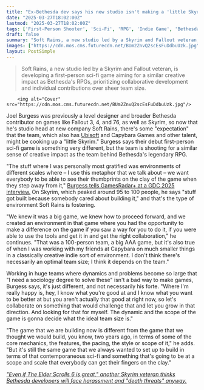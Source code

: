 ```yaml
---
title: "Ex-Bethesda dev says his new studio isn't making a 'little Skyrim,' but does channel a key part of the iconic RPG: 'Stuff got built because somebody cared about building it'"
date: "2025-03-27T18:02:00Z"
lastmod: "2025-03-27T18:02:00Z"
tags: ['First-Person Shooter', 'Sci-Fi', 'RPG', 'Indie Game', 'Bethesda', 'Ubisoft', 'Capybara Games', 'Skyrim', 'Fallout']
draft: false
summary: "Soft Rains, a new studio led by a Skyrim and Fallout veteran, is developing a first-person sci-fi game aiming for a similar creative impact as Bethesda's RPGs, prioritizing collaborative development and individual contributions over sheer team size."
images: ["https://cdn.mos.cms.futurecdn.net/BUm2ZnvQ2scEsFuDdbuUzk.jpg"]
layout: PostSimple
---
```

> Soft Rains, a new studio led by a Skyrim and Fallout veteran, is developing a first-person sci-fi game aiming for a similar creative impact as Bethesda's RPGs, prioritizing collaborative development and individual contributions over sheer team size.


        <img alt="Cover" src="https://cdn.mos.cms.futurecdn.net/BUm2ZnvQ2scEsFuDdbuUzk.jpg"/>
        
Joel Burgess was previously a level designer and broader Bethesda contributor on games like Fallout 3, 4, and 76, as well as Skyrim, so now that he's studio head at new company Soft Rains, there's some "expectation" that the team, which also has [Ubisoft](https://www.gamesradar.com/tag/ubisoft/) and Capybara Games and other talent, might be cooking up a "little Skyrim." Burgess says their debut first-person sci-fi game is something very different, but the team is shooting for a similar sense of creative impact as the team behind Bethesda's legendary RPG.

"The stuff where I was personally most gratified was environments of different scales where – I use this metaphor that we talk about – we want everybody to be able to see their thumbprints on the clay of the game when they step away from it," [Burgess tells GamesRadar+ at a GDC 2025 interview.](https://www.gamesradar.com/games/there-is-an-expectation-were-gonna-make-a-little-skyrim-ubisoft-and-bethesda-veterans-form-new-studio-led-by-skyrim-and-fallout-designer-debuting-with-first-person-sci-fi-and-crunchy-mechanics/) On Skyrim, which peaked around 95 to 100 people, he says "stuff got built because somebody cared about building it," and that's the type of environment Soft Rains is fostering.

"We knew it was a big game, we knew how to proceed forward, and we created an environment in that game where you had the opportunity to make a difference on the game if you saw a way for you to do it, if you were able to use the tools and get it in and get the right collaboration," he continues. "That was a 100-person team, a big AAA game, but it's also true of when I was working with my friends at Capybara on much smaller things in a classically creative indie sort of environment. I don't think there's necessarily an optimal team size; I think it depends on the team."

Working in huge teams where dynamics and problems become so large that "I need a sociology degree to solve these" isn't a bad way to make games, Burgess says, it's just different, and not necessarily his forte. "Where I'm really happy is, hey, I know what you're good at and I know what you want to be better at but you aren't actually that good at right now, so let's collaborate on something that would challenge that and let you grow in that direction. And looking for that for myself. The dynamic and the scope of the game is gonna decide what the ideal team size is."

"The game that we are building now is different from the game that we thought we would build, you know, two years ago, in terms of some of the core mechanics, the features, the pacing, the style or scope of it," he adds. "But it's still the same game that we always wanted to set up to build in terms of that contemporaneous sci-fi and something that's going to be at a scope and scale that everybody can get their fingers on the clay."

[<u><em>"Even if The Elder Scrolls 6 is great," another Skyrim veteran thinks Bethesda developers will face harassment and "death threats" anyway.</em></u>](https://www.gamesradar.com/games/the-elder-scrolls/even-if-the-elder-scrolls-6-is-great-skyrim-veteran-thinks-bethesda-developers-will-face-harassment-and-death-threats-anyway/)
        